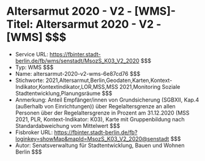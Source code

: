 # Altersarmut 2020 - V2 - [WMS]- Titel: Altersarmut 2020 - V2 - [WMS] $$$
- Service URL: https://fbinter.stadt-berlin.de/fb/wms/senstadt/MsozS_K03_V2_2020 $$$
- Typ: WMS $$$
- Name: altersarmut-2020-v2-wms-6e87cd76 $$$
- Stichworte: 2021,Altersarmut,Berlin,Geodaten,Karten,Kontext-Indikator,Kontextindikator,LOR,MSS,MSS 2021,Monitoring Soziale Stadtentwicklung,Planungsräume $$$
- Anmerkung: Anteil Empfänger/innen von Grundsicherung (SGBXII, Kap.4 (außerhalb von Einrichtungen)) über Regelaltersgrenze an allen Personen über der Regelaltersgrenze in Prozent am 31.12.2020 (MSS 2021, PLR, Kontext-Indikator: K03), Karte mit Gruppenbildung nach Standardabweichung vom Mittelwert $$$
- Fisbroker URL: https://fbinter.stadt-berlin.de/fb?loginkey=showMap&mapId=MsozS_K03_V2_2020@senstadt $$$
- Autor: Senatsverwaltung für Stadtentwicklung, Bauen und Wohnen Berlin $$$
